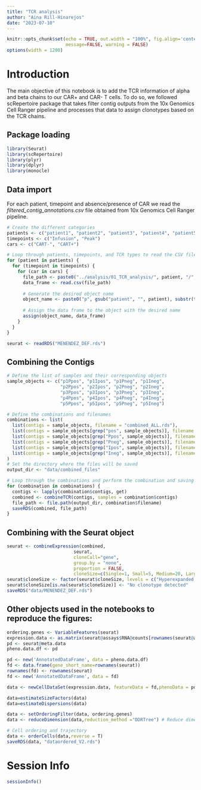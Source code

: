 ```yaml
---
title: "TCR analysis"
author: "Aina Rill-Hinarejos"
date: "2023-07-10"
---
```


```r
knitr::opts_chunk$set(echo = TRUE, out.width = "100%", fig.align='center', 
                      message=FALSE, warning = FALSE)
options(width = 1200)
```

# Introduction

The main objective of this notebook is to add the TCR information of alpha and beta chains to our CAR+ and CAR- T cells. To do so, we followed scRepertoire package that takes filter contig outputs from the 10x Genomics Cell Ranger pipeline and processes that data to assign clonotypes based on the TCR chains.

## Package loading

```r
library(Seurat)
library(scRepertoire)
library(plyr)
library(dplyr)
library(monocle)
````

## Data import

For each patient, timepoint and absence/presence of CAR we read the *filtered_contig_annotations.csv* file obtained from 10x Genomics Cell Ranger pipeline.


```r
# Create the different categories
patients <- c("patient1", "patient2", "patient3", "patient4", "patient5")
timepoints <- c("Infusion", "Peak")
cars <- c("CART-", "CART+")

# Loop through patients, timepoints, and TCR types to read the CSV files
for (patient in patients) {
  for (timepoint in timepoints) {
    for (car in cars) {
      file_path <- paste0("../analysis/01_TCR_analysis/", patient, "/", timepoint, "/", car, "/filtered_contig_annotations.csv")
      data_frame <- read.csv(file_path)
      
      # Generate the desired object name
      object_name <- paste0("p", gsub("patient", "", patient), substr(timepoint, 1, 1), ifelse(car == "CART-", "neg", "pos"))
      
      # Assign the data frame to the object with the desired name
      assign(object_name, data_frame)
    }
  }
}
````

```r
seurat <- readRDS("MENENDEZ_DEF.rds")
````

## Combining the Contigs

```r
# Define the list of samples and their corresponding objects
sample_objects <- c("p1Ppos", "p1Ipos", "p1Pneg", "p1Ineg",
                    "p2Ppos", "p2Ipos", "p2Pneg", "p2Ineg",
                    "p3Ppos", "p3Ipos", "p3Pneg", "p3Ineg",
                    "p4Ppos", "p4Ipos", "p4Pneg", "p4Ineg",
                    "p5Ppos", "p5Ipos", "p5Pneg", "p5Ineg")

# Define the combinations and filenames
combinations <- list(
  list(contigs = sample_objects, filename = "combined_ALL.rds"),
  list(contigs = sample_objects[grep("pos", sample_objects)], filename = "combined_CARpos.rds"),
  list(contigs = sample_objects[grep("Ppos", sample_objects)], filename = "combined_peak_CARPOS.rds"),
  list(contigs = sample_objects[grep("Pneg", sample_objects)], filename = "combined_peak_CARNEG.rds"),
  list(contigs = sample_objects[grep("Ipos", sample_objects)], filename = "combined_infusion_CARPOS.rds"),
  list(contigs = sample_objects[grep("Ineg", sample_objects)], filename = "combined_infusion_CARNEG.rds")
)
# Set the directory where the files will be saved
output_dir <- "data/combined_files"

# Loop through the combinations and perform the combination and saving
for (combination in combinations) {
  contigs <- lapply(combination$contigs, get)
  combined <- combineTCR(contigs, samples = combination$contigs)
  file_path <- file.path(output_dir, combination$filename)
  saveRDS(combined, file_path)
}
```

## Combining with the Seurat object

```r
seurat <- combineExpression(combined, 
                         seurat, 
                         cloneCall="gene", 
                         group.by = "none", 
                         proportion = FALSE, 
                         cloneSize=c(Single=1, Small=5, Medium=20, Large=100, Hyperexpanded=500))
seurat$cloneSize <- factor(seurat$cloneSize, levels = c("Hyperexpanded (100 < X <= 500)", "Large (20 < X <= 100)", "Medium (5 < X <= 20)", "Small (1 < X <= 5)", "Single (0 < X <= 1)", "No clonotype detected"))
seurat$cloneSize[is.na(seurat$cloneSize)] <- "No clonotype detected"
saveRDS("data/MENENDEZ_DEF.rds")
````

## Other objects used in the notebooks to reproduce the figures:

```r
ordering.genes <- VariableFeatures(seurat)
expression.data <- as.matrix(seurat@assays$RNA@counts[rownames(seurat@assays$RNA@data),])
pd <- seurat@meta.data
pheno.data.df <- pd

pd <- new('AnnotatedDataFrame', data = pheno.data.df)
fd <- data.frame(gene_short_name=rownames(seurat))
rownames(fd) <- rownames(seurat)
fd <- new('AnnotatedDataFrame', data = fd)

data <- newCellDataSet(expression.data, featureData = fd,phenoData = pd,expressionFamily = negbinomial.size())

data=estimateSizeFactors(data)
data=estimateDispersions(data)

data <- setOrderingFilter(data, ordering.genes)
data <- reduceDimension(data,reduction_method ="DDRTree") # Reduce dimensionality

# Cell ordering and trajectory
data <- orderCells(data,reverse = T)
saveRDS(data, "dataordered_V2.rds")
````


# Session Info

```r
sessionInfo()
```